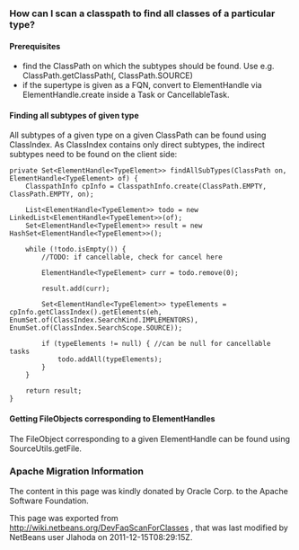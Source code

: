 <!--

    Licensed to the Apache Software Foundation (ASF) under one
    or more contributor license agreements.  See the NOTICE file
    distributed with this work for additional information
    regarding copyright ownership.  The ASF licenses this file
    to you under the Apache License, Version 2.0 (the
    "License"); you may not use this file except in compliance
    with the License.  You may obtain a copy of the License at

      http://www.apache.org/licenses/LICENSE-2.0

    Unless required by applicable law or agreed to in writing,
    software distributed under the License is distributed on an
    "AS IS" BASIS, WITHOUT WARRANTIES OR CONDITIONS OF ANY
    KIND, either express or implied.  See the License for the
    specific language governing permissions and limitations
    under the License.

-->

===How can I scan a classpath to find all classes of a particular type?===

====Prerequisites====

* find the ClassPath on which the subtypes should be found. Use e.g. ClassPath.getClassPath(<file>, ClassPath.SOURCE)
* if the supertype is given as a FQN, convert to ElementHandle<TypeElement> via ElementHandle.create inside a Task or CancellableTask.

====Finding all subtypes of given type====

All subtypes of a given type on a given ClassPath can be found using ClassIndex. As ClassIndex contains only direct subtypes, the indirect subtypes need to be found on the client side:

<pre>
private Set<ElementHandle<TypeElement>> findAllSubTypes(ClassPath on, ElementHandle<TypeElement> of) {
    ClasspathInfo cpInfo = ClasspathInfo.create(ClassPath.EMPTY, ClassPath.EMPTY, on);
    
    List<ElementHandle<TypeElement>> todo = new LinkedList<ElementHandle<TypeElement>>(of);
    Set<ElementHandle<TypeElement>> result = new HashSet<ElementHandle<TypeElement>>();

    while (!todo.isEmpty()) {
        //TODO: if cancellable, check for cancel here
                
        ElementHandle<TypeElement> curr = todo.remove(0);

        result.add(curr);

        Set<ElementHandle<TypeElement>> typeElements = cpInfo.getClassIndex().getElements(eh, EnumSet.of(ClassIndex.SearchKind.IMPLEMENTORS), EnumSet.of(ClassIndex.SearchScope.SOURCE));

        if (typeElements != null) { //can be null for cancellable tasks
            todo.addAll(typeElements);
        }
    }

    return result;
}
</pre>

====Getting FileObjects corresponding to ElementHandles====

The FileObject corresponding to a given ElementHandle<TypeElement> can be found using SourceUtils.getFile.

===Apache Migration Information===

The content in this page was kindly donated by Oracle Corp. to the
Apache Software Foundation.

This page was exported from http://wiki.netbeans.org/DevFaqScanForClasses , 
that was last modified by NetBeans user Jlahoda 
on 2011-12-15T08:29:15Z.


